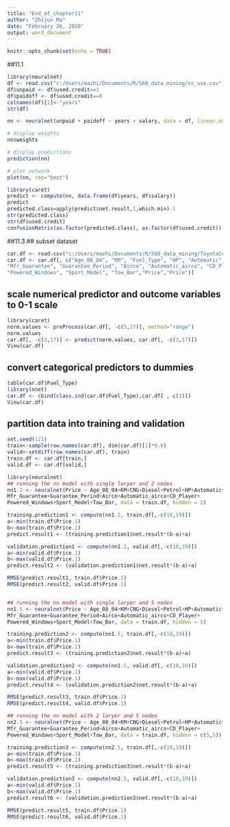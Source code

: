 ---
title: "End_of_chapter11"
author: "Zhijun Ma"
date: "February 26, 2020"
output: word_document
---

```{r setup, include=FALSE}
knitr::opts_chunk$set(echo = TRUE)
```

##11.1
```{r }
library(neuralnet)
df <- read.csv("c:/Users/mazhi/Documents/R/560_data_mining/cc_use.csv")
df$unpaid <- df$used.credit==1
df$paidoff <- df$used.credit==0
colnames(df)[1]<-"years"
str(df)

nn <- neuralnet(unpaid + paidoff ~ years + salary, data = df, linear.output = F, hidden = 1)

# display weights
nn$weights

# display predictions
prediction(nn)

# plot network
plot(nn, rep="best")

library(caret)
predict <- compute(nn, data.frame(df$years, df$salary))
predict
predicted.class=apply(predict$net.result,1,which.min)-1
str(predicted.class)
str(df$used.credit)
confusionMatrix(as.factor(predicted.class), as.factor(df$used.credit))
```

##11.3 
## subset dataset
```{r pressure, echo=FALSE}
car.df <- read.csv("c:/Users/mazhi/Documents/R/560_data_mining/ToyotaCorolla.csv")
car.df <- car.df[, c("Age_08_04", "KM", "Fuel_Type", "HP", "Automatic", "Doors", "Quarterly_Tax",
"Mfr_Guarantee", "Guarantee_Period", "Airco", "Automatic_airco", "CD_Player",
"Powered_Windows", "Sport_Model", "Tow_Bar","Price","Price")]
```

## scale numerical predictor and outcome variables to 0-1 scale
```{r}
library(caret)
norm.values <- preProcess(car.df[, -c(3,17)], method="range")
norm.values
car.df[, -c(3,17)] <- predict(norm.values, car.df[, -c(3,17)])
View(car.df)
```

## convert categorical predictors to dummies
```{r}
table(car.df$Fuel_Type)
library(nnet)
car.df <- cbind(class.ind(car.df$Fuel_Type),car.df[ ,-c(3)])
View(car.df)
```

## partition data into training and validation
```{r}
set.seed(121)
train<-sample(row.names(car.df), dim(car.df)[1]*0.6)
valid<-setdiff(row.names(car.df), train)
train.df <- car.df[train,]
valid.df <- car.df[valid,]
```


```{r}
library(neuralnet)
## running the nn model with single laryer and 2 nodes
nn1.2 <- neuralnet(Price ~ Age_08_04+KM+CNG+Diesel+Petrol+HP+Automatic+Doors+Quarterly_Tax+
Mfr_Guarantee+Guarantee_Period+Airco+Automatic_airco+CD_Player+
Powered_Windows+Sport_Model+Tow_Bar, data = train.df, hidden = 2)

training.prediction1 <- compute(nn1.2, train.df[,-c(18,19)])
a<-min(train.df$Price.1)
b<-max(train.df$Price.1)
predict.result1 <- (training.prediction1$net.result*(b-a)+a)

validation.prediction1 <- compute(nn1.2, valid.df[,-c(18,19)])
a<-min(valid.df$Price.1)
b<-max(valid.df$Price.1)
predict.result2 <- (validation.prediction1$net.result*(b-a)+a)

RMSE(predict.result1, train.df$Price.1)
RMSE(predict.result2, valid.df$Price.1)


## running the nn model with single laryer and 5 nodes
nn1.5 <- neuralnet(Price ~ Age_08_04+KM+CNG+Diesel+Petrol+HP+Automatic+Doors+Quarterly_Tax+
Mfr_Guarantee+Guarantee_Period+Airco+Automatic_airco+CD_Player+
Powered_Windows+Sport_Model+Tow_Bar, data = train.df, hidden = 5)

training.prediction2 <- compute(nn1.5, train.df[,-c(18,19)])
a<-min(train.df$Price.1)
b<-max(train.df$Price.1)
predict.result3 <- (training.prediction2$net.result*(b-a)+a)

validation.prediction2 <- compute(nn1.5, valid.df[,-c(18,19)])
a<-min(valid.df$Price.1)
b<-max(valid.df$Price.1)
predict.result4 <- (validation.prediction2$net.result*(b-a)+a)

RMSE(predict.result3, train.df$Price.1)
RMSE(predict.result4, valid.df$Price.1)

## running the nn model with 2 laryer and 5 nodes
nn2.5 <- neuralnet(Price ~ Age_08_04+KM+CNG+Diesel+Petrol+HP+Automatic+Doors+Quarterly_Tax+
Mfr_Guarantee+Guarantee_Period+Airco+Automatic_airco+CD_Player+
Powered_Windows+Sport_Model+Tow_Bar, data = train.df, hidden = c(5,5))

training.prediction3 <- compute(nn2.5, train.df[,-c(18,19)])
a<-min(train.df$Price.1)
b<-max(train.df$Price.1)
predict.result5 <- (training.prediction3$net.result*(b-a)+a)

validation.prediction3 <- compute(nn2.5, valid.df[,-c(18,19)])
a<-min(valid.df$Price.1)
b<-max(valid.df$Price.1)
predict.result6 <- (validation.prediction3$net.result*(b-a)+a)

RMSE(predict.result5, train.df$Price.1)
RMSE(predict.result6, valid.df$Price.1)


```

